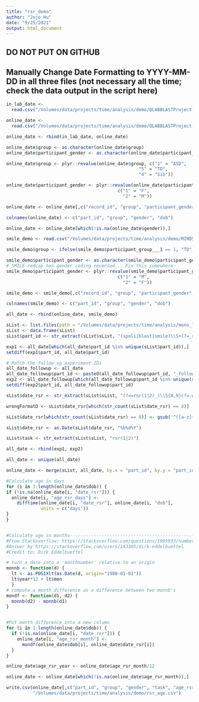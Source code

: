 ```yaml
---
title: "rsr_demo"
author: "Jojo Hu"
date: "9/25/2021"
output: html_document
---
```


## DO NOT PUT ON GITHUB
## Manually Change Date Formatting to YYYY-MM-DD in all three files (not necessary all the time; check the data output in the script here)
```r
in_lab_date <-
  read.csv("/Volumes/data/projects/time/analysis/demo/QLABBLASTProject-DOBinlabsl_DATA_2022-04-26_2239.csv")

online_date <-
  read.csv("/Volumes/data/projects/time/analysis/demo/QLABBLASTProject-DOBwebsl_DATA_2022-04-19_1547.csv")

online_date <- rbind(in_lab_date, online_date)

online_date$group <- as.character(online_date$group)
online_date$participant_gender <- as.character(online_date$participant_gender)

online_date$group <- plyr::revalue(online_date$group, c("1" = "ASD",
                                                  "5" = "TD",
                                                  "4" = "Sib"))

online_date$participant_gender <- plyr::revalue(online_date$participant_gender, 
                                          c("1" = "F",
                                            "2" = "M"))

online_date <- online_date[,c("record_id", "group", "participant_gender", "participant_dob"),]

colnames(online_date) <- c("part_id", "group", "gender", "dob")

online_date <- online_date[which(!is.na(online_date$gender)),]
```

```r
smile_demo <- read.csv("/Volumes/data/projects/time/analysis/demo/MINDSPLASH-Smilechilddob_DATA_2022-04-26_2240.csv")

smile_demo$group <- ifelse(smile_demo$participant_group___1 == 1, "TD", "ASD")

smile_demo$participant_gender <- as.character(smile_demo$participant_gender)
# SMILE redcap has gender coding reversed... Fix this somewhere
smile_demo$participant_gender <- plyr::revalue(smile_demo$participant_gender, 
                                          c("1" = "M",
                                            "2" = "F"))

smile_demo <- smile_demo[,c("record_id", "group", "participant_gender", "participant_dob")]

colnames(smile_demo) <- c("part_id", "group", "gender", "dob")

all_date <- rbind(online_date, smile_demo)
```


```r
sList <- list.files(path = "/Volumes/data/projects/time/analysis/mono_left", pattern = "*\\.wav$")
sList <- data.frame(sList)
sList$part_id <- str_extract(sList$sList, "(spoli|blast|smile)\\S+(?=_rsr(1|2)\\S+.wav)")

exp1 <- all_date[which(all_date$part_id %in% unique(sList$part_id)),]
setdiff(exp1$part_id, all_date$part_id)

# Match the follow up experiment IDs
all_date_followup <- all_date
all_date_followup$part_id <- paste0(all_date_followup$part_id, "_followup")
exp2 <- all_date_followup[which(all_date_followup$part_id %in% unique(sList$part_id)),]
setdiff(exp2$part_id, all_date_followup$part_id)

sList$date_rsr <- str_extract(sList$sList, "(?<=rsr(1|2)_)\\S{8,9}(?=.wav)")

wrongFormatD <- sList$date_rsr[which(str_count(sList$date_rsr) == 8)]

sList$date_rsr[which(str_count(sList$date_rsr) == 8)] <- gsub('^([a-z]{3})([0-9]+)$', '\\10\\2', wrongFormatD)

sList$date_rsr <- as.Date(sList$date_rsr, "%b%d%Y")

sList$task <- str_extract(sList$sList, "rsr(1|2)")

all_date <- rbind(exp1, exp2)

all_date <- unique(all_date)

online_date <- merge(sList, all_date, by.x = "part_id", by.y = "part_id", all.x = T)
```


```r
#Calculate age in days
for (i in 1:length(online_date$dob)) { 
if (!is.na(online_date[i, "date_rsr"])) {
  online_date[i, "age_rsr_days"] <-
    difftime(online_date[i, "date_rsr"], online_date[i, "dob"],
             units = c("days"))
}
}


#Calculate age in months---------------------------------------------------------------------------------------------
#From Stackoverflow: https://stackoverflow.com/questions/1995933/number-of-months-between-two-dates
#Answer by https://stackoverflow.com/users/143305/dirk-eddelbuettel
#Credit to: Dirk Eddelbuettel

# turn a date into a 'monthnumber' relative to an origin
monnb <- function(d) {
  lt <- as.POSIXlt(as.Date(d, origin="1900-01-01"))
  lt$year*12 + lt$mon
  } 
# compute a month difference as a difference between two monnb's
mondf <- function(d1, d2) { 
  monnb(d2) - monnb(d1) 
}


#Put month difference into a new column
for (i in 1:length(online_date$dob)) { 
  if (!is.na(online_date[i, "date_rsr"])) {
    online_date[i, "age_rsr_month"] <-
      mondf(online_date$dob[i], online_date$date_rsr[i])
  } 
}

online_date$age_rsr_year <- online_date$age_rsr_month/12

online_date <- online_date[which(!is.na(online_date$age_rsr_month)),]

write.csv(online_date[,c("part_id", "group", "gender", "task", "age_rsr_month", "age_rsr_year", "date_rsr")], 
          "/Volumes/data/projects/time/analysis/demo/rsr_age.csv")
```
